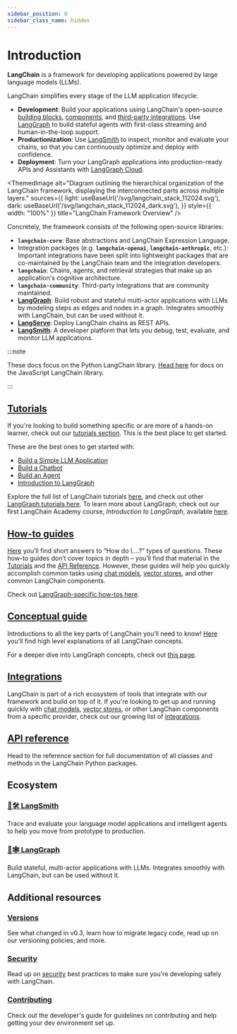 ```yaml
---
sidebar_position: 0
sidebar_class_name: hidden
---
```


# Introduction

**LangChain** is a framework for developing applications powered by large language models (LLMs).

LangChain simplifies every stage of the LLM application lifecycle:
- **Development**: Build your applications using LangChain's open-source [building blocks](/docs/concepts/lcel), [components](/docs/concepts), and [third-party integrations](/docs/integrations/providers/).
Use [LangGraph](/docs/concepts/architecture/#langgraph) to build stateful agents with first-class streaming and human-in-the-loop support.
- **Productionization**: Use [LangSmith](https://docs.smith.langchain.com/) to inspect, monitor and evaluate your chains, so that you can continuously optimize and deploy with confidence.
- **Deployment**: Turn your LangGraph applications into production-ready APIs and Assistants with [LangGraph Cloud](https://langchain-ai.github.io/langgraph/cloud/).


<ThemedImage
  alt="Diagram outlining the hierarchical organization of the LangChain framework, displaying the interconnected parts across multiple layers."
  sources={{
    light: useBaseUrl('/svg/langchain_stack_112024.svg'),
    dark: useBaseUrl('/svg/langchain_stack_112024_dark.svg'),
  }}
  style={{ width: "100%" }}
  title="LangChain Framework Overview"
/>

Concretely, the framework consists of the following open-source libraries:

- **`langchain-core`**: Base abstractions and LangChain Expression Language.
- Integration packages (e.g. **`langchain-openai`**, **`langchain-anthropic`**, etc.): Important integrations have been split into lightweight packages that are co-maintained by the LangChain team and the integration developers.
- **`langchain`**: Chains, agents, and retrieval strategies that make up an application's cognitive architecture.
- **`langchain-community`**: Third-party integrations that are community maintained.
- **[LangGraph](https://langchain-ai.github.io/langgraph)**: Build robust and stateful multi-actor applications with LLMs by modeling steps as edges and nodes in a graph. Integrates smoothly with LangChain, but can be used without it.
- **[LangServe](/docs/langserve)**: Deploy LangChain chains as REST APIs.
- **[LangSmith](https://docs.smith.langchain.com)**: A developer platform that lets you debug, test, evaluate, and monitor LLM applications.


:::note

These docs focus on the Python LangChain library. [Head here](https://js.langchain.com) for docs on the JavaScript LangChain library.

:::

## [Tutorials](/docs/tutorials)

If you're looking to build something specific or are more of a hands-on learner, check out our [tutorials section](/docs/tutorials).
This is the best place to get started.

These are the best ones to get started with:

- [Build a Simple LLM Application](/docs/tutorials/llm_chain)
- [Build a Chatbot](/docs/tutorials/chatbot)
- [Build an Agent](/docs/tutorials/agents)
- [Introduction to LangGraph](https://langchain-ai.github.io/langgraph/tutorials/introduction/)

Explore the full list of LangChain tutorials [here](/docs/tutorials), and check out other [LangGraph tutorials here](https://langchain-ai.github.io/langgraph/tutorials/). To learn more about LangGraph, check out our first LangChain Academy course, *Introduction to LangGraph*, available [here](https://academy.langchain.com/courses/intro-to-langgraph).


## [How-to guides](/docs/how_to)

[Here](/docs/how_to) you’ll find short answers to “How do I….?” types of questions.
These how-to guides don’t cover topics in depth – you’ll find that material in the [Tutorials](/docs/tutorials) and the [API Reference](https://python.langchain.com/api_reference/).
However, these guides will help you quickly accomplish common tasks using [chat models](/docs/how_to/#chat-models),
[vector stores](/docs/how_to/#vector-stores), and other common LangChain components.

Check out [LangGraph-specific how-tos here](https://langchain-ai.github.io/langgraph/how-tos/).

## [Conceptual guide](/docs/concepts)

Introductions to all the key parts of LangChain you’ll need to know! [Here](/docs/concepts) you'll find high level explanations of all LangChain concepts.

For a deeper dive into LangGraph concepts, check out [this page](https://langchain-ai.github.io/langgraph/concepts/).

## [Integrations](integrations/providers/index.mdx)

LangChain is part of a rich ecosystem of tools that integrate with our framework and build on top of it.
If you're looking to get up and running quickly with [chat models](/docs/integrations/chat/), [vector stores](/docs/integrations/vectorstores/),
or other LangChain components from a specific provider, check out our growing list of [integrations](/docs/integrations/providers/).


## [API reference](https://python.langchain.com/api_reference/)
Head to the reference section for full documentation of all classes and methods in the LangChain Python packages.

## Ecosystem

### [🦜🛠️ LangSmith](https://docs.smith.langchain.com)
Trace and evaluate your language model applications and intelligent agents to help you move from prototype to production.

### [🦜🕸️ LangGraph](https://langchain-ai.github.io/langgraph)
Build stateful, multi-actor applications with LLMs. Integrates smoothly with LangChain, but can be used without it.

## Additional resources

### [Versions](/docs/versions/v0_3/)
See what changed in v0.3, learn how to migrate legacy code, read up on our versioning policies, and more.

### [Security](/docs/security)
Read up on [security](/docs/security) best practices to make sure you're developing safely with LangChain.

### [Contributing](contributing/index.mdx)
Check out the developer's guide for guidelines on contributing and help getting your dev environment set up.
